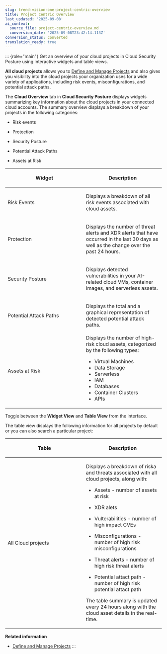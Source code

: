 ```yaml
---
slug: trend-vision-one-project-centric-overview
title: Project Centric Overview
last_updated: '2025-09-08'
ai_context:
  source_file: project-centric-overview.md
  conversion_date: '2025-09-08T23:42:14.113Z'
conversion_status: converted
translation_ready: true
---
```


::: {role="main"}
Get an overview of your cloud projects in Cloud Security Posture using interactive widgets and table views.

**All cloud projects** allows you to [Define and Manage Projects](define-manage-projects.mdx) and also gives you visibility into the cloud projects your organization uses for a wide variety of applications, including risk events, misconfigurations, and potential attack paths.

The **Cloud Overview** tab in **Cloud Security Posture** displays widgets summarizing key information about the cloud projects in your connected cloud accounts. The summary overview displays a breakdown of your projects in the following categories:

- Risk events

- Protection

- Security Posture

- Potential Attack Paths

- Assets at Risk

<table>
<colgroup>
<col style="width: 50%" />
<col style="width: 50%" />
</colgroup>
<thead>
<tr>
<th><p>Widget</p></th>
<th><p>Description</p></th>
</tr>
</thead>
<tbody>
<tr>
<td><p>Risk Events</p></td>
<td><p>Displays a breakdown of all risk events associated with cloud assets.</p></td>
</tr>
<tr>
<td><p>Protection</p></td>
<td><p>Displays the number of threat alerts and XDR alerts that have occurred in the last 30 days as well as the change over the past 24 hours.</p></td>
</tr>
<tr>
<td><p>Security Posture</p></td>
<td><p>Displays detected vulnerabilities in your AI-related cloud VMs, container images, and serverless assets.</p></td>
</tr>
<tr>
<td><p>Potential Attack Paths</p></td>
<td><p>Displays the total and a graphical representation of detected potential attack paths.</p></td>
</tr>
<tr>
<td>Assets at Risk</td>
<td>Displays the number of high-risk cloud assets, categorized by the following types:
<ul>
<li>Virtual Machines</li>
<li>Data Storage</li>
<li>Serverless</li>
<li>IAM</li>
<li>Databases</li>
<li>Container Clusters</li>
<li>APIs</li>
</ul></td>
</tr>
</tbody>
</table>

Toggle between the **Widget View** and **Table View** from the interface.

The table view displays the following information for all projects by default or you can also search a particular project:

<table>
<colgroup>
<col style="width: 50%" />
<col style="width: 50%" />
</colgroup>
<thead>
<tr>
<th><p>Table</p></th>
<th><p>Description</p></th>
</tr>
</thead>
<tbody>
<tr>
<td><p>All Cloud projects</p></td>
<td><p>Displays a breakdown of riska and threats associated with all cloud projects, along with:</p>
<ul>
<li><p>Assets - number of assets at risk</p></li>
<li><p>XDR alets</p></li>
<li><p>Vulterabilities - number of high impact CVEs</p></li>
<li><p>Misconfigurations - number of high risk misconfigurations</p></li>
<li><p>Threat alerts - number of high risk threat alerts</p></li>
<li><p>Potential attact path - number of high risk potential attact path</p></li>
</ul>
<p>The table summary is updated every 24 hours along with the cloud asset details in the real-time.</p></td>
</tr>
</tbody>
</table>

**Related information**

- [Define and Manage Projects](define-manage-projects.md "Synchronize your cloud projects into Trend Vision One for centralized project management.")
:::
